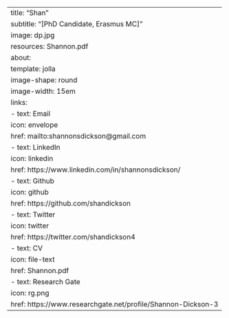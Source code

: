 ---
title: "Shan"
subtitle: "[PhD Candidate, Erasmus MC]"
image: dp.jpg
resources: Shannon.pdf
about:
  template: jolla
  image-shape: round
  image-width: 15em
  links:
    - text: Email
      icon: envelope
      href: mailto:shannonsdickson@gmail.com
    - text: LinkedIn
      icon: linkedin
      href: https://www.linkedin.com/in/shannonsdickson/
    - text: Github
      icon: github
      href: https://github.com/shandickson
    - text: Twitter
      icon: twitter
      href: https://twitter.com/shandickson4
    - text: CV
      icon: file-text
      href: Shannon.pdf
    - text: Research Gate
      icon: rg.png
      href: https://www.researchgate.net/profile/Shannon-Dickson-3
---